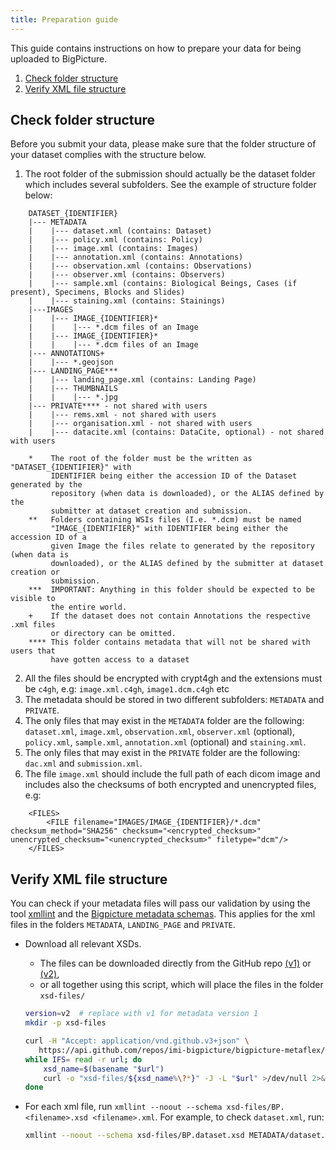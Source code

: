 ```yaml
---
title: Preparation guide
---
```


This guide contains instructions on how to prepare your data for being uploaded to BigPicture.

1.  [Check folder structure](#folder-structure)
2.  [Verify XML file structure](#xmllint)



## Check folder structure {#folder-structure}
Before you submit your data, please make sure that the folder structure of your dataset complies with the structure below.

1. The root folder of the submission should actually be the dataset folder which includes several subfolders. See the example of structure folder below:
```
    DATASET_{IDENTIFIER}
    |--- METADATA
    |    |--- dataset.xml (contains: Dataset)
    |    |--- policy.xml (contains: Policy)
    |    |--- image.xml (contains: Images)
    |    |--- annotation.xml (contains: Annotations) 
    |    |--- observation.xml (contains: Observations)
    |    |--- observer.xml (contains: Observers)
    |    |--- sample.xml (contains: Biological Beings, Cases (if present), Specimens, Blocks and Slides)
    |    |--- staining.xml (contains: Stainings)
    |---IMAGES
    |    |--- IMAGE_{IDENTIFIER}*
    |    |    |--- *.dcm files of an Image
    |    |--- IMAGE_{IDENTIFIER}*
    |    |    |--- *.dcm files of an Image
    |--- ANNOTATIONS+
    |    |--- *.geojson
    |--- LANDING_PAGE***
    |    |--- landing_page.xml (contains: Landing Page)
    |    |--- THUMBNAILS
    |    |    |--- *.jpg
    |--- PRIVATE**** - not shared with users
    |    |--- rems.xml - not shared with users
    |    |--- organisation.xml - not shared with users
    |    |--- datacite.xml (contains: DataCite, optional) - not shared with users

    *    The root of the folder must be the written as "DATASET_{IDENTIFIER}" with
         IDENTIFIER being either the accession ID of the Dataset generated by the
         repository (when data is downloaded), or the ALIAS defined by the
         submitter at dataset creation and submission.
    **   Folders containing WSIs files (I.e. *.dcm) must be named
         "IMAGE_{IDENTIFIER}" with IDENTIFIER being either the accession ID of a
         given Image the files relate to generated by the repository (when data is
         downloaded), or the ALIAS defined by the submitter at dataset creation or
         submission.
    ***  IMPORTANT: Anything in this folder should be expected to be visible to
         the entire world.
    +    If the dataset does not contain Annotations the respective .xml files
         or directory can be omitted.
    **** This folder contains metadata that will not be shared with users that
         have gotten access to a dataset
```

2. All the files should be encrypted with crypt4gh and the extensions must be `c4gh`, e.g:
`image.xml.c4gh`, `image1.dcm.c4gh` etc
3. The metadata should be stored in two different subfolders: `METADATA` and `PRIVATE`.
4. The only files that may exist in the `METADATA` folder are the following: `dataset.xml`, `image.xml`, `observation.xml`, `observer.xml` (optional), `policy.xml`, `sample.xml`, `annotation.xml` (optional) and `staining.xml`.
5. The only files that may exist in the `PRIVATE` folder are the following: `dac.xml` and `submission.xml`.
6. The file `image.xml` should include the full path of each dicom image and includes also the checksums of both encrypted and unencrypted files, e.g:
```
    <FILES>
        <FILE filename="IMAGES/IMAGE_{IDENTIFIER}/*.dcm" checksum_method="SHA256" checksum="<encrypted_checksum>" unencrypted_checksum="<unencrypted_checksum>" filetype="dcm"/>
    </FILES>
```

## Verify XML file structure {#xmllint}
You can check if your metadata files will pass our validation by using the tool [xmllint](https://gnome.pages.gitlab.gnome.org/libxml2/xmllint.html)
and the [Bigpicture metadata
schemas](https://github.com/imi-bigpicture/bigpicture-metaflex).
This applies for the xml files in the folders `METADATA`, `LANDING_PAGE` and
`PRIVATE`.

- Download all relevant XSDs.
     - The files can be downloaded directly from the GitHub repo [(v1)](https://github.com/imi-bigpicture/bigpicture-metaflex/tree/v1.0.0/src/)
     or [(v2)](https://github.com/imi-bigpicture/bigpicture-metaflex/tree/main/src),
     - or all together using this script, which will place the files in the folder `xsd-files/`
  ```sh
  version=v2  # replace with v1 for metadata version 1
  mkdir -p xsd-files

  curl -H "Accept: application/vnd.github.v3+json" \
     https://api.github.com/repos/imi-bigpicture/bigpicture-metaflex/contents/src?ref=$version.0.0 | jq -r '.[] | .download_url' |
  while IFS= read -r url; do
      xsd_name=$(basename "$url")
      curl -o "xsd-files/${xsd_name%\?*}" -J -L "$url" >/dev/null 2>&1
  done
  ```

- For each xml file, run
`xmllint --noout --schema xsd-files/BP.<filename>.xsd <filename>.xml`.
For example, to check `dataset.xml`, run:
  ```sh
  xmllint --noout --schema xsd-files/BP.dataset.xsd METADATA/dataset.xml
  ```
